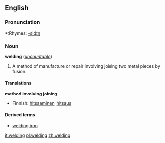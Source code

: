 ==English==
{{wikipedia}}

===Pronunciation===
*:Rhymes: [[Rhymes:English:-ɛldɪŋ|-ɛldɪŋ]]

===Noun===
'''welding''' (''[[uncountable]]'')

#A method of manufacture or repair involving joining two metal pieces by fusion. <!-- Some form of heat is normaly used such as an acetylene flame or electric arc, and the fusion may be [[autogenous]] or with the addition of a similar metal to the [[weld pool]]-->

====Translations====
'''method involving joining'''
{{top}}
*Finnish: [[hitsaaminen]], [[hitsaus]]
{{mid}}
{{bottom}}

====Derived terms====
*[[welding iron]]

[[it:welding]]
[[pl:welding]]
[[zh:welding]]
